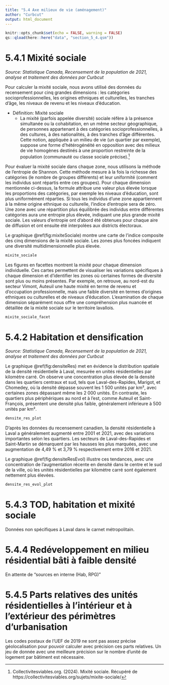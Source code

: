 ```yaml
---
title: "5.4 Axe milieux de vie (aménagement)"
author: "Curbcut"
output: html_document
---
```


```r
knitr::opts_chunk$set(echo = FALSE, warning = FALSE)
qs::qload(here::here("data", "section_5_4.qsm"))
```

# 5.4.1 Mixité sociale

_Source: Statistique Canada, Recensement de la population de 2021, analyse et traitement des données par Curbcut_

Pour calculer la mixité sociale, nous avons utilisé des données du recensement pour cinq grandes dimensions : les catégories socioprofessionnelles, les origines ethniques et culturelles, les tranches d'âge, les niveaux de revenu et les niveaux d'éducation.

- Définition: Mixité sociale
  - La mixité (parfois appelée diversité) sociale réfère à la présence simultanée ou la cohabitation, en un même secteur géographique, de personnes appartenant à des catégories socioprofessionnelles, à des cultures, à des nationalités, à des tranches d'âge différentes. Cette notion, appliquée à un milieu de vie (un quartier par exemple), suppose une forme d'hétérogénéité en opposition avec des milieux de vie homogènes destinés à une proportion restreinte de la population (communauté ou classe sociale précise).^[Collectivitesviables.org. (2024). Mixité sociale. Récupéré de https://collectivitesviables.org/sujets/mixite-sociale/]

Pour évaluer la mixité sociale dans chaque zone, nous utilisons la méthode de l'entropie de Shannon. Cette méthode mesure à la fois la richesse des catégories (le nombre de groupes différents) et leur uniformité (comment les individus sont répartis entre ces groupes). Pour chaque dimension mentionnée ci-dessus, la formule attribue une valeur plus élevée lorsque les proportions des catégories, par exemple les niveaux d'éducation, sont plus uniformément réparties. Si tous les individus d'une zone appartiennent à la même origine ethnique ou culturelle, l'indice d'entropie sera de zéro. Une zone avec une répartition plus équilibrée des individus entre différentes catégories aura une entropie plus élevée, indiquant une plus grande mixité sociale. Les valeurs d'entropie ont d'abord été obtenues pour chaque aire de diffusion et ont ensuite été interpolées aux districts électoraux.

Le graphique \@ref(fig:mixiteSociale) montre une carte de l'indice composite des cinq dimensions de la mixité sociale. Les zones plus foncées indiquent une diversité multidimensionnelle plus élevée.

```r
mixite_sociale
```

Les figures en facettes montrent la mixité pour chaque dimension individuelle. Ces cartes permettent de visualiser les variations spécifiques à chaque dimension et d'identifier les zones où certaines formes de diversité sont plus ou moins présentes. Par exemple, on retrouve, au nord-est du secteur Vimont, Auteuil une haute mixité en terme de revenu et d'occupation professionnelle, mais une faible diversité en termes d'origines ethniques ou culturelles et de niveaux d'éducation. L'examination de chaque dimension séparément nous offre une compréhension plus nuancée et détaillée de la mixité sociale sur le territoire lavallois.

```r
mixite_sociale_facet
```

# 5.4.2 Habitation et densification

_Source: Statistique Canada, Recensement de la population de 2021, analyse et traitement des données par Curbcut_

Le graphique \@ref(fig:densiteRes) met en évidence la distribution spatiale de la densité résidentielle à Laval, mesurée en unités résidentielles par kilomètre carré. On observe une concentration plus élevée de la densité dans les quartiers centraux et sud, tels que Laval-des-Rapides, Marigot, et Chomedey, où la densité dépasse souvent les 1 500 unités par km², avec certaines zones dépassant même les 2 000 unités. En contraste, les quartiers plus périphériques au nord et à l'est, comme Auteuil et Saint-François, présentent une densité plus faible, généralement inférieure à 500 unités par km².

```r
densite_res_plot
```

D'après les données du recensement canadien, la densité résidentielle à Laval a généralement augmenté entre 2001 et 2021, avec des variations importantes selon les quartiers. Les secteurs de Laval-des-Rapides et Saint-Martin se démarquent par les hausses les plus marquées, avec une augmentation de 4,49 % et 3,79 % respectivement entre 2016 et 2021.

Le graphique \@ref(fig:densiteResEvol) illustre ces tendances, avec une concentration de l'augmentation récente en densité dans le centre et le sud de la ville, où les unités résidentielles par kilomètre carré sont également nettement plus élevées.

```r
densite_res_evol_plot
```

# 5.4.3 TOD, habitation et mixité sociale

Données non spécifiques à Laval dans le carnet métropolitain.

# 5.4.4 Redéveloppement en milieu résidential bâti à faible densité

En attente de "sources en interne (Hab, RPG)"

# 5.4.5 Parts relatives des unités résidentielles à l’intérieur et à l’extérieur des périmètres d’urbanisation

Les codes postaux de l'UEF de 2019 ne sont pas assez précise géolocalisation pour pouvoir calculer avec précision ces parts relatives. Un jeu de donnée avec une meilleure précision sur le nombre d'unité de logement par bâtiment est nécessaire.

